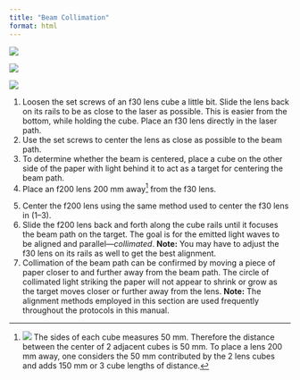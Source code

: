 ```yaml
---
title: "Beam Collimation"
format: html
---
```


:::::::::: {.grid style="--bs-columns: 2 --bs-rows: 2"}
:::::: g-col
::::: g-row
::: {layout-nrow="2"}
![](images/add_30lens_20241209.png)

![](images/beam_coll_compare.png)
:::

::: g-row
![](images/dist_coll_compare.png)
:::
:::::
::::::

::::: g-col
::: g-row
1.  Loosen the set screws of an f30 lens cube a little bit. Slide the lens back on its rails to be as close to the laser as possible. This is easier from the bottom, while holding the cube. Place an f30 lens directly in the laser path.
2.  Use the set screws to center the lens as close as possible to the beam path.
3.  To determine whether the beam is centered, place a cube on the other side of the paper with light behind it to act as a target for centering the beam path.
4.  Place an f200 lens 200 mm away[^1] from the f30 lens.
:::

::: g-row
5.  Center the f200 lens using the same method used to center the f30 lens in (1–3).
6.  Slide the f200 lens back and forth along the cube rails until it focuses the beam path on the target. The goal is for the emitted light waves to be aligned and parallel—*collimated*. **Note:** You may have to adjust the f30 lens on its rails as well to get the best alignment.
7.  Collimation of the beam path can be confirmed by moving a piece of paper closer to and further away from the beam path. The circle of collimated light striking the paper will not appear to shrink or grow as the target moves closer or further away from the lens. **Note:** The alignment methods employed in this section are used frequently throughout the protocols in this manual.
:::
:::::
::::::::::

[^1]: ![](images/FourierOpticsDiagram_20241210.png) The sides of each cube measures 50 mm. Therefore the distance between the center of 2 adjacent cubes is 50 mm. To place a lens 200 mm away, one considers the 50 mm contributed by the 2 lens cubes and adds 150 mm or 3 cube lengths of distance.

